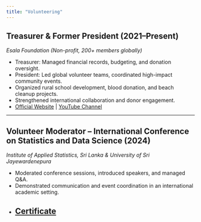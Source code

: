 ```yaml
---
title: "Volunteering"
---
```



## Treasurer & Former President (2021–Present)
_Esala Foundation (Non-profit, 200+ members globally)_

- Treasurer: Managed financial records, budgeting, and donation oversight.
- President: Led global volunteer teams, coordinated high-impact community events.
- Organized rural school development, blood donation, and beach cleanup projects.
- Strengthened international collaboration and donor engagement.
- [Official Website](https://esala.foundation/) | [YouTube Channel](https://youtube.com/@esalafoundation2877?si=mIcxBQ70mW3JMIfL) <!-- Add URLs if available -->

---

## Volunteer Moderator – International Conference on Statistics and Data Science (2024)
_Institute of Applied Statistics, Sri Lanka & University of Sri Jayewardenepura_

- Moderated conference sessions, introduced speakers, and managed Q&A.
- Demonstrated communication and event coordination in an international academic setting.
- [Certificate](https://drive.google.com/file/d/1SgO51ZiZw2nS2dKQUZe7SohUGClgF2I0/view?usp=drivesdk) <!-- Add URL if available -->
---
